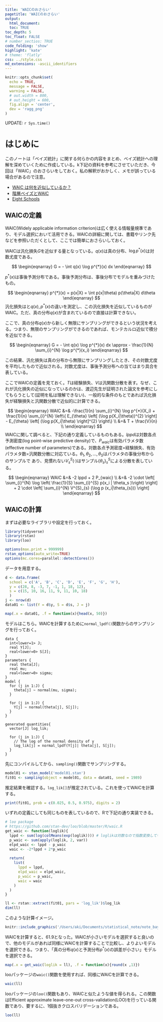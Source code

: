 ```yaml
---
title: 'WAICのおさらい'
pagetitle: 'WAICのおさらい'
output:
  html_document:
  toc: TRUE
toc_depth: 5
toc_float: FALSE
# number_sectios: TRUE
code_folding: 'show'
highlight: 'kate'
# theme: 'flatly'
css: ../style.css
md_extensions: -ascii_identifiers
---
```

  
```r
knitr::opts_chunk$set(
  echo = TRUE,
  message = FALSE,
  warning = FALSE,
  # out.width = 800,
  # out.height = 600,
  fig.align = 'center',
  dev = 'ragg_png'
)
```

<div class='update-right'>
  UPDATE: `r Sys.time()`
</div>
  
# はじめに
  
このノートは「ベイズ統計」に関する何らかの内容をまとめ、ベイズ統計への理解を深めていくために作成している。k下記の資料を参考にさせていただき、今回は「WAIC」のおさらいをしておく。私の解釈がおかしく、メモが誤っている場合があるので注意。

- [WAIC は何を近似しているか？](https://futaba-nt.com/archives/604)
- [階層ベイズとWAIC](https://www.slideshare.net/simizu706/waic)
- [Eight Schools](https://rpruim.github.io/s341/S21/from-class/notes/53-Rubins-8-Schools.html)

## WAICの定義

WAIC(Widely applicable information criterion)は広く使える情報量規準であり、モデル選択において活用できる。WAICの詳細に関しては、書籍やリンク先などを参照いただくとして、ここでは簡単におさらいしておく。

WAICは汎化損失$G$を近似する量となっている。$q(x)$は真の分布、$\log p^{*}(x)$は対数尤度である。

$$
\begin{eqnarray}
G = - \int q(x) \log p^{*}(x) dx
\end{eqnarray}
$$

$p^{*}(x)$は事後予測分布である。事後予測分布は、事後分布でモデルを重みづけたもの。

$$
\begin{eqnarray}
p^{*}(x) = p(x|X) = \int p(x|\theta) p(\theta|X) d\theta
\end{eqnarray}
$$
汎化損失はと$q(x), p^{*}(x)$の違いを測定し、この汎化損失を近似しているものがWAIC。ただ、真の分布$q(x)$が含まれているので直接は計算できない。

ここで、真の分布$q(x)$から新しく無限にサンプリングができるという状況を考える。つまり、無限のサンプリングができるのであれば、モンテカルロ近似で積分を近似できる。

$$
\begin{eqnarray}
G = - \int q(x) \log p^{*}(x) dx \approx - \frac{1}{N} \sum_{i}^{N} \log p^{*}(x_i)
\end{eqnarray}
$$

この結果、汎化損失は真の分布から無限にサンプリングしたとき、その対数尤度を平均したもので近似される。対数尤度は、事後予測分布への当てはまり具合を表している。

ここでWAICの定義を見ておく。$T$は経験損失、$V$は汎関数分散を表す。なぜ、これが汎化損失の近似になっているのかは、渡辺先生が証明された論文を参考にしてもらうとして(証明を私は理解できない)、一般的な条件のもとであれば汎化損失が経験損失と汎関数分散で近似的に計算できる。

$$
\begin{eqnarray}
WAIC &=& -\frac{1}{n} \sum_{i}^{N} \log p^{*}(X_i) + \frac{1}{n} \sum_{i}^{N} \left\{ E_{\theta} \left[ (\log p(X_i|\theta))^{2} \right] - E_{\theta} \left[ (\log p(X_i|\theta) \right]^{2} \right\} \\
&=& T + \frac{V}{n} \\
\end{eqnarray}
$$
WAICに関して調べると、下記の通り定義しているものもある。$lppd$は対数各点予測密度(log point-wise predictive density)で、$P_{waic}$は有効パラメタ数(effective number of parameters)である。対数各点予測密度=経験損失、有効パラメタ数=汎関数分散に対応ている。$\theta_1, \theta_2, …, \theta_S$はパラメタの事後分布からのサンプルで
あり、見慣れない$V^S_{s}(\cdot)$はサンプル$\{\theta_s\}^S_{s}$による分散を表している。

$$
\begin{eqnarray}
WAIC &=& -2 lppd + 2 P_{waic} \\
&=& -2 \cdot \left[ \sum_{i}^{N} \log \left( \frac{1}{S} \sum_{i}^{S} p(x_i | \theta_s )\right) \right] + 2 \cdot \left[ \sum_{i}^{N} V^{S}_{s} (\log p (x_i|\theta_{s})) \right] 
\end{eqnarray}
$$

## WAICの計算

まずは必要なライブラリや設定を行っておく。

```r
library(tidyverse)
library(rstan)
library(loo)

options(max.print = 999999)
rstan_options(auto_write=TRUE)
options(mc.cores=parallel::detectCores())
```


データを用意する。

```r
d <- data.frame(
  school = c('A', 'B', 'C', 'D', 'E', 'F', 'G', 'H'),
  y = c(28, 8, -3, 7, -1, 1, 18, 12),
  s = c(15, 10, 16, 11, 9, 11, 10, 18)
  )
j <- nrow(d)
data01 <- list(Y = d$y, S = d$s, J = j)

map(.x = data01, .f = function(x){head(x, 50)})
```

モデルはこちら。WAICを計算するために`normal_lpdf()`関数からのサンプリングを行っておく。

```
data {
  int<lower=1> J;
  real Y[J];
  real<lower=0> S[J];
}
parameters {
  real theta[J];
  real mu;
  real<lower=0> sigma;
}
model {
  for (j in 1:J) {
    theta[j] ~ normal(mu, sigma);
  }

  for (j in 1:J) {
    Y[j] ~ normal(theta[j], S[j]);
  }
}

generated quantities{
  vector[J] log_lik;
  
  for (j in 1:J) {
    // The log of the normal density of y
    log_lik[j] = normal_lpdf(Y[j]| theta[j], S[j]);
  }
} 

```

先にコンパイルしてから、`sampling()`関数でサンプリングする。

```r
model01 <- stan_model('model01.stan')
fit01 <- sampling(object = model01, data = data01, seed = 1989)
```

推定結果を確認する。`log_lik[]`が推定されている。これを使ってWAICを計算する。

```r
print(fit01, prob = c(0.025, 0.5, 0.975), digits = 2)
```


いずれの定義にしても同じものを表しているので、Rで下記の通り実装できる。

```r
# loo package
# https://github.com/stan-dev/loo/blob/master/R/waic.R
get_waic <- function(loglik){
  lppd <- sum(log(colMeans(exp(loglik)))) # loglikは対数なので指数変換してもとに戻す
  p_waic <- sum(apply(loglik, 2, var))
  elpd_waic <- lppd - p_waic
  waic <- -2*lppd + 2*p_waic
  
  return(
    list(
      lppd = lppd,
      elpd_waic = elpd_waic,
      p_waic = p_waic,
      waic = waic
    )
  )
}

ll <- rstan::extract(fit01, pars = 'log_lik')$log_lik
dim(ll)
```

このような計算イメージ。

```r
knitr::include_graphics('/Users/aki/Documents/statistical_note/note_bayes16/waic.png')
```

WAICを計算すると、61.9となった。WAICが小さいモデルを選択すると良いので、他のモデルがあれば同様にWAICを計算することで比較し、よりよいモデルを選択できる。つまり、「真の分布$q(x)$と予測分布$p^{*}(x)$の誤差が小さい」モデルを選択できる。

```r
map(.x = get_waic(loglik = ll), .f = function(x){round(x ,1)})
```

looパッケージの`waic()`関数を使用すれば、同様にWAICを計算できる。

```r
waic(ll)
```


looパッケージの`loo()`関数もあり、WAICと似たような値を得られる。この関数はEfficient approximate leave-one-out cross-validation(LOO)を行っている関数であり、要するに、1個抜きクロスバリデーションである。

```r
loo(ll)
```
